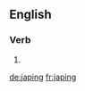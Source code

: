 ==English==

===Verb===
{{head|en|present participle}}

# {{present participle of|jape|lang=en}}

[[de:japing]]
[[fr:japing]]
